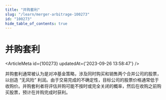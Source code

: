 ```yaml
---
title: "并购套利"
slug: "/learn/merger-arbitrage-100273"
id: "100273"
hide_table_of_contents: true
---
```



# 并购套利

<ArticleMeta id={100273} updatedAt={'2023-09-26 13:58:47'} />
<div className='border-solid border-b border-t-0 my-4 border-[var(--ifm-color-gray-300)]' />

并购套利通常被认为是对冲基金策略，涉及同时购买和销售两个合并公司的股票，以创造 “无风险” 利润。由于交易完成的不确定性，目标公司的股票价格通常低于收购价。并购套利者将评估并购可能不按时或完全关闭的概率，然后在收购之前购买股票，预计在并购完成时获利。
